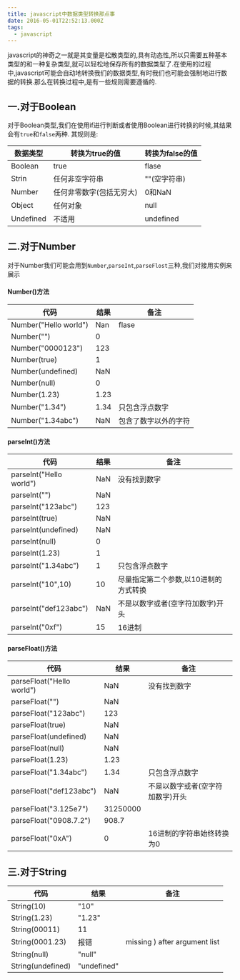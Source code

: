 ```yaml
---
title: javascript中数据类型转换那点事
date: 2016-05-01T22:52:13.000Z
tags:
  - javascript
---
```


javascript的神奇之一就是其变量是松散类型的,具有动态性,所以只需要五种基本类型的和一种复杂类型,就可以轻松地保存所有的数据类型了.在使用的过程中,javascript可能会自动地转换我们的数据类型,有时我们也可能会强制地进行数据的转换.那么在转换过程中,是有一些规则需要遵循的.

## 一.对于Boolean

对于Boolean类型,我们在使用if进行判断或者使用Boolean进行转换的时候,其结果会有`true`和`false`两种.
其规则是:

| 数据类型      | 转换为true的值     | 转换为false的值 | 
|-----------|---------------|------------| 
| Boolean   | true          | flase      | 
| Strin     | 任何非空字符串       | ""(空字符串)   | 
| Number    | 任何非零数字(包括无穷大) | 0和NaN      | 
| Object    | 任何对象          | null       | 
| Undefined | 不适用           | undefined  | 

## 二.对于Number

对于Number我们可能会用到`Number`,`parseInt`,`parseFlost`三种,我们对接用实例来展示

#### Number()方法

| 代码                    | 结果   | 备注         | 
|-----------------------|------|------------| 
| Number("Hello world") | Nan  | flase      | 
| Number("")            | 0    |            | 
| Number("0000123")     | 123  |            | 
| Number(true)          | 1    |            | 
| Number(undefined)     | NaN  |            | 
| Number(null)          | 0    |            | 
| Number(1.23)          | 1.23 |            | 
| Number("1.34")        | 1.34 | 只包含浮点数字    | 
| Number("1.34abc")     | NaN  | 包含了数字以外的字符 | 

#### parseInt()方法

| 代码                       | 结果  | 备注                   | 
|--------------------------|-----|----------------------| 
| parseInt("Hello world") | NaN | 没有找到数字               | 
| parseInt("")            | NaN |                      | 
| parseInt("123abc")       | 123 |                      | 
| parseInt(true)           | NaN |                      | 
| parseInt(undefined)      | NaN |                      | 
| parseInt(null)           | 0   |                      | 
| parseInt(1.23)           | 1   |                      | 
| parseInt("1.34abc")      | 1   | 只包含浮点数字              | 
| parseInt("10",10)        | 10  | 尽量指定第二个参数,以10进制的方式转换 | 
| parseInt("def123abc")    | NaN | 不是以数字或者(空字符加数字)开头    | 
| parseInt("0xf")          | 15  | 16进制			    | 

#### parseFloat()方法

| 代码                       | 结果  | 备注                   | 
|--------------------------|-----|----------------------| 
| parseFloat("Hello world") | NaN | 没有找到数字               | 
| parseFloat("")            | NaN |                      | 
| parseFloat("123abc")       | 123 |                      | 
| parseFloat(true)           | NaN |                      | 
| parseFloat(undefined)      | NaN |                      | 
| parseFloat(null)           | NaN   |                      | 
| parseFloat(1.23)           | 1.23   |                      | 
| parseFloat("1.34abc")      | 1.34   | 只包含浮点数字              | 
| parseFloat("def123abc")    | NaN | 不是以数字或者(空字符加数字)开头    | 
| parseFloat("3.125e7")    | 31250000 |                      | 
| parseFloat("0908.7.2")    | 908.7 |                      | 
| parseFloat("0xA")    | 0 |  16进制的字符串始终转换为0      | 

## 三.对于String

| 代码                | 结果          | 备注                            | 
|-------------------|-------------|-------------------------------| 
| String(10)        | "10"        |                               | 
| String(1.23)      | "1.23"      |                               | 
| String(00011)     | 11          |                               | 
| String(0001.23)   | 报错          | missing ) after argument list | 
| String(null)      | "null"      |                               | 
| String(undefined) | "undefined" |                               | 

